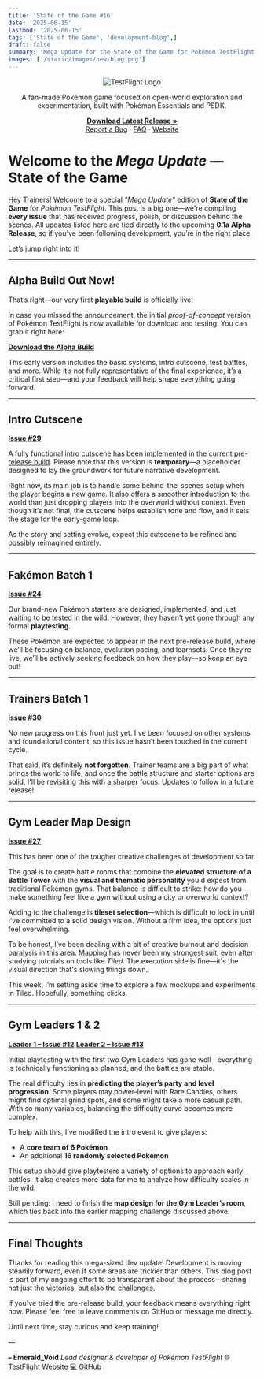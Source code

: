```yaml
---
title: 'State of the Game #16'
date: '2025-06-15'
lastmod: '2025-06-15'
tags: ['State of the Game', 'development-blog',]
draft: false
summary: 'Mega update for the State of the Game for Pokémon TestFlight'
images: ['/static/images/new-blog.png']
---
```


<div align="center">
  <img src="https://i.imgur.com/X1N3ADz.png" alt="TestFlight Logo" />
</div>

<div align="center">
  <p>
    A fan-made Pokémon game focused on open-world exploration and experimentation, built with Pokémon Essentials and PSDK.
  </p>
  <p>
    <a href="https://github.com/EmeraldVoid/Pokemon-TestFlight/releases"><strong>Download Latest Release »</strong></a>
    <br />
    <a href="https://github.com/EmeraldVoid/Pokemon-TestFlight/issues">Report a Bug</a>
    ·
    <a href="https://github.com/EmeraldVoid/Pokemon-TestFlight?tab=readme-ov-file#faq">FAQ</a>
    ·
    <a href="">Website</a>
  </p>
</div>

# Welcome to the *Mega Update* — State of the Game

Hey Trainers! Welcome to a special *"Mega Update"* edition of **State of the Game** for *Pokémon TestFlight*. This post is a big one—we're compiling **every issue** that has received progress, polish, or discussion behind the scenes. All updates listed here are tied directly to the upcoming **0.1a Alpha Release**, so if you’ve been following development, you’re in the right place.

Let’s jump right into it!

---

## Alpha Build Out Now!

That’s right—our very first **playable build** is officially live!

In case you missed the announcement, the initial *proof-of-concept* version of Pokémon TestFlight is now available for download and testing. You can grab it right here:

[**Download the Alpha Build**](https://github.com/EmeraldVoid/Pokemon-TestFlight/releases)

This early version includes the basic systems, intro cutscene, test battles, and more. While it’s not fully representative of the final experience, it’s a critical first step—and your feedback will help shape everything going forward.

---

## Intro Cutscene

**[Issue #29](https://github.com/EmeraldVoid/Pokemon-TestFlight/issues/29)**

A fully functional intro cutscene has been implemented in the current [pre-release build](https://github.com/EmeraldVoid/Pokemon-TestFlight/releases/tag/v0.0-alpha.1). Please note that this version is **temporary**—a placeholder designed to lay the groundwork for future narrative development.

Right now, its main job is to handle some behind-the-scenes setup when the player begins a new game. It also offers a smoother introduction to the world than just dropping players into the overworld without context. Even though it’s not final, the cutscene helps establish tone and flow, and it sets the stage for the early-game loop.

As the story and setting evolve, expect this cutscene to be refined and possibly reimagined entirely.

---

## Fakémon Batch 1

**[Issue #24](https://github.com/EmeraldVoid/Pokemon-TestFlight/issues/24)**

Our brand-new Fakémon starters are designed, implemented, and just waiting to be tested in the wild. However, they haven't yet gone through any formal **playtesting**.

These Pokémon are expected to appear in the next pre-release build, where we’ll be focusing on balance, evolution pacing, and learnsets. Once they’re live, we’ll be actively seeking feedback on how they play—so keep an eye out!

---

## Trainers Batch 1

**[Issue #30](https://github.com/EmeraldVoid/Pokemon-TestFlight/issues/30)**

No new progress on this front just yet. I've been focused on other systems and foundational content, so this issue hasn’t been touched in the current cycle.

That said, it’s definitely **not forgotten**. Trainer teams are a big part of what brings the world to life, and once the battle structure and starter options are solid, I'll be revisiting this with a sharper focus. Updates to follow in a future release!

---

## Gym Leader Map Design

**[Issue #27](https://github.com/EmeraldVoid/Pokemon-TestFlight/issues/27)**

This has been one of the tougher creative challenges of development so far.

The goal is to create battle rooms that combine the **elevated structure of a Battle Tower** with the **visual and thematic personality** you'd expect from traditional Pokémon gyms. That balance is difficult to strike: how do you make something feel like a gym without using a city or overworld context?

Adding to the challenge is **tileset selection**—which is difficult to lock in until I’ve committed to a solid design vision. Without a firm idea, the options just feel overwhelming.

To be honest, I’ve been dealing with a bit of creative burnout and decision paralysis in this area. Mapping has never been my strongest suit, even after studying tutorials on tools like *Tiled*. The execution side is fine—it's the visual direction that's slowing things down.

This week, I’m setting aside time to explore a few mockups and experiments in Tiled. Hopefully, something clicks.

---

## Gym Leaders 1 & 2

**[Leader 1 – Issue #12](https://github.com/EmeraldVoid/Pokemon-TestFlight/issues/12)**
**[Leader 2 – Issue #13](https://github.com/EmeraldVoid/Pokemon-TestFlight/issues/13)**

Initial playtesting with the first two Gym Leaders has gone well—everything is technically functioning as planned, and the battles are stable.

The real difficulty lies in **predicting the player’s party and level progression**. Some players may power-level with Rare Candies, others might find optimal grind spots, and some might take a more casual path. With so many variables, balancing the difficulty curve becomes more complex.

To help with this, I’ve modified the intro event to give players:

* A **core team of 6 Pokémon**
* An additional **16 randomly selected Pokémon**

This setup should give playtesters a variety of options to approach early battles. It also creates more data for me to analyze how difficulty scales in the wild.

Still pending: I need to finish the **map design for the Gym Leader’s room**, which ties back into the earlier mapping challenge discussed above.

---

## Final Thoughts

Thanks for reading this mega-sized dev update! Development is moving steadily forward, even if some areas are trickier than others. This blog post is part of my ongoing effort to be transparent about the process—sharing not just the victories, but also the challenges.

If you’ve tried the pre-release build, your feedback means everything right now. Please feel free to leave comments on GitHub or message me directly.

Until next time, stay curious and keep training!

—

**– Emerald\_Void**
*Lead designer & developer of Pokémon TestFlight*
🌐 [TestFlight Website](https://pokemon-test-flight.vercel.app/)
💻 [GitHub](https://github.com/EmeraldVoid)
